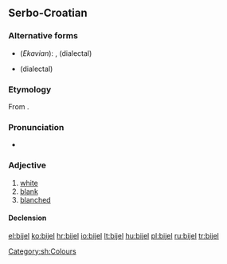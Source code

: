 ==Serbo-Croatian==

===Alternative forms===
* (''Ekavian''): {{l|sh|beo|bȅo}}, {{l|sh|bel|bȇl}} (dialectal)
* {{l|sh|bio|bȉo}} (dialectal)

===Etymology===
From {{proto|Slavic|bělъ|lang=sh}}.

===Pronunciation===
* {{IPA|/bjêːl/|lang=sh}}

===Adjective===
{{sh-adjective|head=bijȇl|def=bijeli|def_a=bijȇlī|comp=bjelji|comp_a=bjèljī|r|бијел|бије̑л}}

# [[white]]
# [[blank]]
# [[blanched]]

====Declension====
{{sh-adj-full|bijel|o|bjelj|e}}

[[Category:sh:Colours]]

[[el:bijel]]
[[ko:bijel]]
[[hr:bijel]]
[[io:bijel]]
[[lt:bijel]]
[[hu:bijel]]
[[pl:bijel]]
[[ru:bijel]]
[[tr:bijel]]